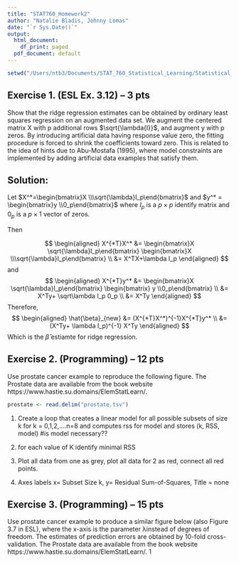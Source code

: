 ```yaml
---
title: "STAT760_Homework2"
author: "Natalie Bladis, Johnny Lomas"
date: "`r Sys.Date()`"
output:
  html_document:
    df_print: paged
  pdf_document: default
---
```


```r
setwd("/Users/ntb3/Documents/STAT_760_Statistical_Learning/Statistical_Learning")
```
## Exercise 1. (ESL Ex. 3.12) – 3 pts
Show that the ridge regression estimates can be obtained by ordinary least squares regression
on an augmented data set. We augment the centered matrix X with p additional rows $\sqrt{\lambda{I}}$, and
augment y with p zeros. By introducing artificial data having response value zero, the fitting
procedure is forced to shrink the coefficients toward zero. This is related to the idea of hints due to
Abu-Mostafa (1995), where model constraints are implemented by adding artificial data examples
that satisfy them.

## Solution:
Let $X^*=\begin{bmatrix}X \\\sqrt{\lambda}I_p\end{bmatrix}$ and $y^* = \begin{bmatrix}y \\0_p\end{bmatrix}$ where $I_p$ is a $p \times p$ identify matrix and $0_p$ is a $p \times 1$ vector of zeros. 

Then 

$$
\begin{aligned}
X^{*T}X^* &= \begin{bmatrix}X \sqrt{\lambda}I_p\end{bmatrix} \begin{bmatrix}X \\\sqrt{\lambda}I_p\end{bmatrix} \\
&= X^TX+\lambda I_p
\end{aligned}
$$
and 
$$
\begin{aligned}
X^{*T}y^* &= \begin{bmatrix}X \sqrt{\lambda}I_p\end{bmatrix} \begin{bmatrix} y \\0_p\end{bmatrix} \\
&= X^Ty+ \sqrt\lambda I_p 0_p \\
&= X^Ty
\end{aligned}
$$
Therefore, 
$$
\begin{aligned}
\hat{\beta}_{new} &= (X^{*T}X^*)^{-1}X^{*T}y^* \\
&= (X^Ty+ \lambda I_p)^{-1} X^Ty
\end{aligned}
$$
Which is the $\hat{\beta}$ estiamte for ridge regression. 

## Exercise 2. (Programming) – 12 pts
Use prostate cancer example to reproduce the following figure. The Prostate data are available
from the book website https://www.hastie.su.domains/ElemStatLearn/.


```r
prostate <- read.delim("prostate.tsv")

```


1) Create a loop that creates a linear model for all possible subsets of size k for k = 0,1,2,....n=8 and computes rss for model and stores (k, RSS, model) #is model necessary??

2) for each value of K identify minimal RSS

3) Plot all data from one as grey, plot all data for 2 as red, connect all red points. 

4) Axes labels x= Subset Size k, y= Residual Sum-of-Squares, Title = none

## Exercise 3. (Programming) – 15 pts
Use prostate cancer example to produce a similar figure below (also Figure 3.7 in ESL), where
the x-axis is the parameter λinstead of degrees of freedom. The estimates of prediction errors
are obtained by 10-fold cross-validation. The Prostate data are available from the book website
https://www.hastie.su.domains/ElemStatLearn/.
1
